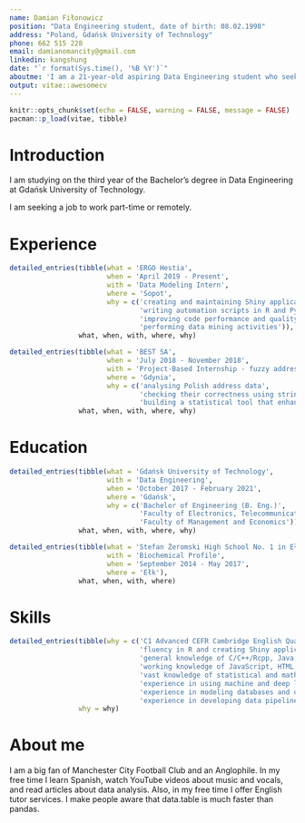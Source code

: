 ```yaml
---
name: Damian Fiłonowicz
position: "Data Engineering student, date of birth: 08.02.1998"
address: "Poland, Gdańsk University of Technology"
phone: 662 515 228
email: damianomancity@gmail.com
linkedin: kangshung
date: "`r format(Sys.time(), '%B %Y')`"
aboutme: 'I am a 21-year-old aspiring Data Engineering student who seeks a job as a Data Scientist/Data Engineer.'
output: vitae::awesomecv
---
```


```r
knitr::opts_chunk$set(echo = FALSE, warning = FALSE, message = FALSE)
pacman::p_load(vitae, tibble)
```

# Introduction

I am studying on the third year of the Bachelor's degree in Data Engineering at Gdańsk University of Technology.

I am seeking a job to work part-time or remotely.

# Experience

```r
detailed_entries(tibble(what = 'ERGO Hestia',
                        when = 'April 2019 - Present',
                        with = 'Data Modeling Intern',
                        where = 'Sopot',
                        why = c('creating and maintaining Shiny applications',
                                'writing automation scripts in R and Python',
                                'improving code performance and quality',
                                'performing data mining activities')),
                 what, when, with, where, why)

detailed_entries(tibble(what = 'BEST SA',
                        when = 'July 2018 - November 2018',
                        with = 'Project-Based Internship - fuzzy address matching',
                        where = 'Gdynia',
                        why = c('analysing Polish address data',
                                'checking their correctness using string distance metrics',
                                'building a statistical tool that enhances their quality')),
                 what, when, with, where, why)
```

# Education

```r
detailed_entries(tibble(what = 'Gdańsk University of Technology',
                        with = 'Data Engineering',
                        when = 'October 2017 - February 2021',
                        where = 'Gdańsk',
                        why = c('Bachelor of Engineering (B. Eng.)',
                                'Faculty of Electronics, Telecommunications and Informatics',
                                'Faculty of Management and Economics')),
                 what, when, with, where, why)

detailed_entries(tibble(what = 'Stefan Żeromski High School No. 1 in Ełk',
                        with = 'Biochemical Profile',
                        when = 'September 2014 - May 2017',
                        where = 'Ełk'),
                 what, when, with, where)
```

# Skills

```r
detailed_entries(tibble(why = c('C1 Advanced CEFR Cambridge English Qualifications',
                                'fluency in R and creating Shiny applications',
                                'general knowledge of C/C++/Rcpp, Java, Scala, Python, and SQL',
                                'working knowledge of JavaScript, HTML, CSS, Bootstrap, and Git',
                                'vast knowledge of statistical and mathematical modeling methods',
                                'experience in using machine and deep learning algorithms',
                                'experience in modeling databases and data warehouses',
                                'experience in developing data pipelines and ETL/ELT processes')),
                 why = why)
```

# About me

I am a big fan of Manchester City Football Club and an Anglophile. In my free time I learn Spanish, watch YouTube videos about music and vocals, and read articles about data analysis. Also, in my free time I offer English tutor services. I make people aware that data.table is much faster than pandas.